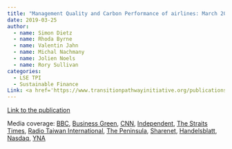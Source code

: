```yaml
---
title: "Management Quality and Carbon Performance of airlines: March 2019"
date: 2019-03-25
author:
  - name: Simon Dietz
  - name: Rhoda Byrne
  - name: Valentin Jahn
  - name: Michal Nachmany
  - name: Jolien Noels 
  - name: Rory Sullivan
categories: 
  - LSE TPI
  - Sustainable Finance
Link: <a href='https://www.transitionpathwayinitiative.org/publications/uploads/2019-management-quality-and-carbon-performance-of-airlines-march-2019'>Link</a>
---
```


[Link to the publication](https://www.transitionpathwayinitiative.org/publications/uploads/2019-management-quality-and-carbon-performance-of-airlines-march-2019)

Media coverage: [BBC](https://www.bbc.com/news/science-environment-47460958), [Business Green](https://www.businessgreen.com/news/3072031/airlines-under-pressure-to-act-on-emissions), [CNN](https://edition.cnn.com/2019/03/05/business/airlines-climate-change-emissions/index.html), [Independent](https://www.independent.co.uk/news/business/news/worlds-top-20-airlines-climate-change-commitments-a8807746.html), [The Straits Times](https://www.straitstimes.com/world/airlines-stall-in-tackling-climate-change-investor-group), [Radio Taiwan International](https://www.rti.org.tw/news/view/id/2013457), [The Peninsula](https://www.thepeninsulaqatar.com/article/05/03/2019/Airlines-stall-in-tackling-climate-change---investor-group), [Sharenet](https://www.sharenet.co.za/news/Airlines_stall_in_tackling_climate_change__investor_group/a94d841976cbbde80ef4f3f868ee6493), [Handelsblatt](https://www.handelsblatt.com/unternehmen/handel-konsumgueter/billigflieger-so-will-ryanair-zum-oeko-vorreiter-werden/24420274.html?ticket=ST-86661-AeFYsd5wT7ae7eRZlqDk-ap3), [Nasdaq](https://www.nasdaq.com/articles/airlines-stall-tackling-climate-change-investor-group-2019-03-05), [YNA](https://m.yna.co.kr/view/AKR20190306148100009)
